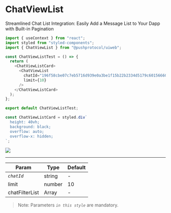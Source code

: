 # ChatViewList

Streamlined Chat List Integration: Easily Add a Message List to Your Dapp with Built-in Pagination

<head>
  <title>UiWeb - ChatViewList</title>
</head>


<Tabs className="codetabs" groupId="code-examples">
<TabItem value="react" attributes={{className: "codetab react"}} default>

```typescript
import { useContext } from "react";
import styled from "styled-components";
import { ChatViewList } from "@pushprotocol/uiweb";

const ChatViewListTest = () => {
  return (
    <ChatViewListCard>
      <ChatViewList
        chatId="196f58cbe07c7eb5716d939e0a3be1f15b22b2334d5179c601566600016860ac"
        limit={10}
      />
    </ChatViewListCard>
  );
};

export default ChatViewListTest;

const ChatViewListCard = styled.div`
  height: 40vh;
  background: black;
  overflow: auto;
  overflow-x: hidden;
`;
```

<ModalContainer>
  <img src={require("/static/assets/docs/articles/uiweb/messagelist.png").default} />
</ModalContainer>

</TabItem>
</Tabs>

---

| Param          | Type   | Default |
| -------------- | ------ | ------- |
| _`chatId`_     | string | -       |
| limit          | number | 10      |
| chatFilterList | Array  | -       |

> Note: Parameters _`in this style`_ are mandatory.
